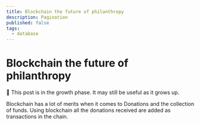 ```yaml
---
title: Blockchain the future of philanthropy
description: Pagination
published: false
tags:
  - database
---
```


# Blockchain the future of philanthropy

<Callout>
  🌱 This post is in the growth phase. It may still be useful as it grows up.
</Callout>

Blockchain has a lot of merits when it comes to Donations and the collection of funds. Using blockchain all the donations received are added as transactions in the chain.
